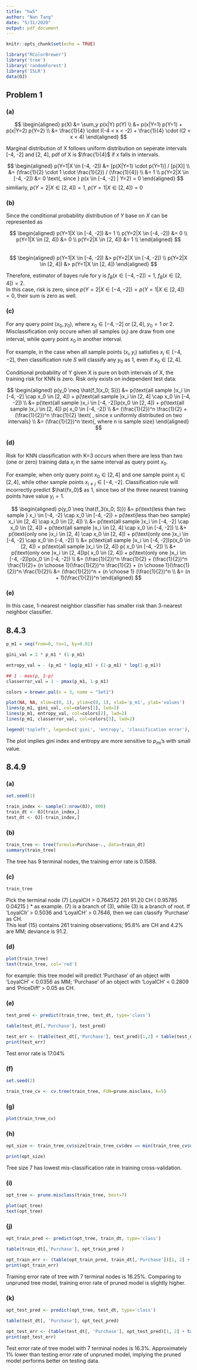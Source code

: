 ```yaml
---
title: "hw5"
author: "Nan Tang"
date: "5/31/2020"
output: pdf_document
---
```


```r
knitr::opts_chunk$set(echo = TRUE)

library("RColorBrewer")
library('tree')
library('randomForest')
library('ISLR')
data(OJ)
```

## Problem 1
### (a)
$$
\begin{aligned}
  p(X) &= \sum_y p(x|Y) p(Y) \\
  &= p(x|Y=1) p(Y=1) + p(x|Y=2) p(Y=2) \\
  &= \frac{1}{4} \cdot I(-4 < x < -2) + \frac{1}{4} \cdot I(2 < x < 4)
\end{aligned}
$$

Marginal distribution of X follows uniform distribution on seperate intervals [-4, -2] and [2, 4], pdf of X is $\frac{1}{4}$ if x falls in intervals. 

$$
\begin{aligned}
  p(Y=1|X \in [-4, -2]) &= [p(X|Y=1) \cdot p(Y=1)] / [p(X)] \\
  &= (\frac{1}{2} \cdot 1 \cdot \frac{1}{2}) / (\frac{1}{4}) \\
  &= 1 \\
  p(Y=2|X \in [-4, -2]) &= 0 \text{, since } p(x \in [-4, -2] | Y=2) = 0
\end{aligned}
$$
similiarly, $p(Y=2|X \in [2, 4]) = 1$, $p(Y=1|X \in [2, 4]) = 0$


### (b)
Since the conditional probability distribution of $Y$ base on $X$ can be represented as 

$$
\begin{aligned}
  p(Y=1|X \in [-4, -2]) &= 1 \\
  p(Y=2|X \in [-4, -2]) &= 0 \\
  p(Y=1|X \in [2, 4]) &= 0 \\
  p(Y=2|X \in [2, 4]) &= 1 \\
\end{aligned}
$$
\
$$
\begin{aligned}
  p(Y=1|X \in [-4, -2]) &> p(Y=2|X \in [-4, -2]) \\
  p(Y=2|X \in [2, 4]) &> p(Y=1|X \in [2, 4])
\end{aligned}
$$ 

Therefore, estimator of bayes rule for y is $f_B(x \in [-4, -2]) = 1$, $f_B(x \in [2, 4]) = 2$. \
In this case, risk is zero, since $p(Y=2|X \in[-4, -2]) = p(Y=1|X\in[2, 4]) = 0$, their sum is zero as well.


### (c)
For any query point $(x_0, y_0)$, where $x_0 \in [-4, -2] \text{ or } [2, 4]$, $y_0 = 1 \text{ or } 2$. Misclassification only occure when all samples $(x_i)$ are draw from one interval, while query point $x_0$ in another interval. \

For example, in the case when all sample points $(x_i, y_i)$ satisfies $x_i \in [-4, -2]$, then classification rule $S$ will classify any $y_0$ as 1, even if $x_0 \in [2, 4]$. \

Conditional probability of Y given X is pure on both intervals of X, the training risk for KNN is zero. Risk only exists on independent test data: 

$$
\begin{aligned}
p(y_0 \neq \hat{f_1(x_0; S)}) &= p(\text{all sample }x_i \in [-4, -2] \cap x_0 \in [2, 4]) + p(\text{all sample }x_i \in [2, 4] \cap x_0 \in [-4, -2]) \\
&= p(\text{all sample }x_i \in [-4, -2])p(x_0 \in [2, 4]) + p(\text{all sample }x_i \in [2, 4]) p( x_0 \in [-4, -2]) \\
&= (\frac{1}{2})^n \frac{1}{2} + (\frac{1}{2})^n \frac{1}{2} \text{ , since x uniformly distributed on two intervals} \\
&= (\frac{1}{2})^n \text{, where n is sample size}
\end{aligned} 
$$

### (d)
Risk for KNN classification with K=3 occurs when there are less than two (one or zero) training data $x_i$ in the same interval as query point $x_0$. \

For example, when only query point $x_0 \in [2, 4]$ and one sample point $x_j \in [2, 4]$, while other sample points $x_{i \neq j} \in [-4, -2]$. Classification rule will incorrectly predict $\hat{fx_0}$ as 1, since two of the three nearest training points have value $y_i = 1$. 

$$
\begin{aligned}
p(y_0 \neq \hat{f_3(x_0; S)}) &= p(\text{less than two sample } x_i \in [-4, -2] \cap x_0 \in [-4, -2]) + p(\text{less than two sample}  x_i \in [2, 4] \cap x_0 \in [2, 4]) \\
&= p(\text{all sample }x_i \in [-4, -2] \cap x_0 \in [2, 4]) + p(\text{all sample }x_i \in [2, 4] \cap x_0 \in [-4, -2]) \\
&+ p(\text{only one }x_i \in [2, 4] \cap x_0 \in [2, 4]) + p(\text{only one }x_i \in [-4, -2] \cap x_0 \in [-4, -2]) \\
&= p(\text{all sample }x_i \in [-4, -2])p(x_0 \in [2, 4]) + p(\text{all sample }x_i \in [2, 4]) p( x_0 \in [-4, -2]) \\
&+ p(\text{only one }x_i \in [2, 4])p( x_0 \in [2, 4]) + p(\text{only one }x_i \in [-4, -2])p(x_0 \in [-4, -2]) \\
&= (\frac{1}{2})^n \frac{1}{2} + (\frac{1}{2})^n \frac{1}{2}+ {n \choose 1}(\frac{1}{2})^n \frac{1}{2} +  {n \choose 1}(\frac{1}{2})^n \frac{1}{2}\\
&= (\frac{1}{2})^n + {n \choose 1} (\frac{1}{2})^n \\
&= (n + 1)(\frac{1}{2})^n
\end{aligned} 
$$

### (e)
In this case, 1-nearest neighbor classifier has smaller risk than 3-nearest neighbor classifier. 


## 8.4.3
```r
p_m1 = seq(from=0, to=1, by=0.01)

gini_val = 2 * p_m1 * (1-p_m1)

entropy_val = - (p_m1 * log(p_m1) + (1-p_m1) * log(1-p_m1))

## 1 - max(p, 1-p)
classerror_val = 1 - pmax(p_m1, 1-p_m1)

colors = brewer.pal(n = 3, name = "Set1")

plot(NA, NA, xlim=c(0, 1), ylim=c(0, 1), xlab='p_m1', ylab='values')
lines(p_m1, gini_val, col=colors[1], lwd=2)
lines(p_m1, entropy_val, col=colors[2], lwd=2)
lines(p_m1, classerror_val, col=colors[3], lwd=2)

legend('topleft', legend=c('gini', 'entropy', 'classification error'), col=colors, lwd=2)

```

The plot implies gini index and entropy are more sensitive to $p_{mi}$'s with small value.


## 8.4.9
### (a)
``` r
set.seed(1)

train_index <- sample(1:nrow(OJ), 800)
train_dt <- OJ[train_index,]
test_dt <- OJ[-train_index,]
```

### (b)
``` r
train_tree <- tree(formula=Purchase~., data=train_dt)
summary(train_tree)
```
The tree has 9 terminal nodes, the training error rate is 0.1588. 

### (c)
```r
train_tree
```

Pick the terminal node (7) LoyalCH > 0.764572 261   91.20 CH ( 0.95785 0.04215 ) * as example. (7) is a branch of (3), while (3) is a branch of root. If 'LoyalCh' > 0.5036 and 'LoyalCH' > 0.7646, then we can classify 'Purchase' as CH. \
This leaf (15) contains 261 training observations; 95.8% are CH and 4.2% are MM; deviance is 91.2. 

### (d)
```r
plot(train_tree)
text(train_tree, col='red')
```

for example: this tree model will predict 'Purchase' of an object with 'LoyalCH' < 0.0356 as MM; 'Purchase' of an object with 'LoyalCH' < 0.2809 and 'PriceDiff' > 0.05 as CH.

### (e)
```r
test_pred <- predict(train_tree, test_dt, type='class')

table(test_dt[,'Purchase'], test_pred)

test_err <- (table(test_dt[,'Purchase'], test_pred)[1,2] + table(test_dt[,'Purchase'], test_pred)[2,1] ) /length(test_pred)
print(test_err)
```

Test error rate is 17.04%

### (f)
```r
set.seed(2)

train_tree_cv <- cv.tree(train_tree, FUN=prune.misclass, K=5)
```

### (g)
```r
plot(train_tree_cv)
```

### (h)
```r
opt_size <- train_tree_cv$size[train_tree_cv$dev == min(train_tree_cv$dev)]

print(opt_size)
```

Tree size 7 has lowest mis-classification rate in training cross-validation. 

### (i)
```r
opt_tree <- prune.misclass(train_tree, best=7)

plot(opt_tree)
text(opt_tree)
```

### (j)
```r
opt_train_pred <- predict(opt_tree, train_dt, type='class')

table(train_dt[,'Purchase'], opt_train_pred )

opt_train_err <- (table(opt_train_pred, train_dt[,'Purchase'])[1, 2] + table(opt_train_pred, train_dt[,'Purchase'])[2, 1]) / nrow(train_dt)
print(opt_train_err)
```

Training error rate of tree with 7 terminal nodes is 16.25%. Comparing to unpruned tree model, training error rate of pruned model is slightly higher. 

### (k)
```r
opt_test_pred <- predict(opt_tree, test_dt, type='class')

table(test_dt[, 'Purchase'], opt_test_pred)

opt_test_err <- (table(test_dt[, 'Purchase'], opt_test_pred)[1, 2] + table(test_dt[, 'Purchase'], opt_test_pred)[2, 1]) / nrow(test_dt)
print(opt_test_err)
```

Test error rate of tree model with 7 terminal nodes is 16.3%. Approximately 1% lower than testing error rate of unpruned model, implying the pruned model performs better on testing data. 
